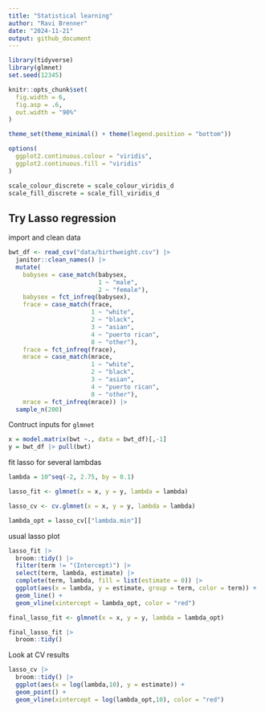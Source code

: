 ```yaml
---
title: "Statistical learning"
author: "Ravi Brenner"
date: "2024-11-21"
output: github_document
---
```


```r
library(tidyverse)
library(glmnet)
set.seed(12345)

knitr::opts_chunk$set(
  fig.width = 6,
  fig.asp = .6,
  out.width = "90%"
)

theme_set(theme_minimal() + theme(legend.position = "bottom"))

options(
  ggplot2.continuous.colour = "viridis",
  ggplot2.continuous.fill = "viridis"
)

scale_colour_discrete = scale_colour_viridis_d
scale_fill_discrete = scale_fill_viridis_d
```

## Try Lasso regression

import and clean data
```r
bwt_df <- read_csv("data/birthweight.csv") |> 
  janitor::clean_names() |>
  mutate(
    babysex = case_match(babysex,
                         1 ~ "male",
                         2 ~ "female"),
    babysex = fct_infreq(babysex),
    frace = case_match(frace,
                       1 ~ "white",
                       2 ~ "black", 
                       3 ~ "asian",
                       4 ~ "puerto rican",
                       8 ~ "other"),
    frace = fct_infreq(frace),
    mrace = case_match(mrace,
                       1 ~ "white",
                       2 ~ "black",
                       3 ~ "asian", 
                       4 ~ "puerto rican",
                       8 ~ "other"),
    mrace = fct_infreq(mrace)) |> 
  sample_n(200)
```

Contruct inputs for `glmnet`
```r
x = model.matrix(bwt ~., data = bwt_df)[,-1]
y = bwt_df |> pull(bwt)
```

fit lasso for several lambdas
```r
lambda = 10^seq(-2, 2.75, by = 0.1)

lasso_fit <- glmnet(x = x, y = y, lambda = lambda)

lasso_cv <- cv.glmnet(x = x, y = y, lambda = lambda)

lambda_opt = lasso_cv[["lambda.min"]]
```

usual lasso plot

```r
lasso_fit |>
  broom::tidy() |>
  filter(term != "(Intercept)") |>
  select(term, lambda, estimate) |>
  complete(term, lambda, fill = list(estimate = 0)) |>
  ggplot(aes(x = lambda, y = estimate, group = term, color = term)) + 
  geom_line() +
  geom_vline(xintercept = lambda_opt, color = "red")
```

```r
final_lasso_fit <- glmnet(x = x, y = y, lambda = lambda_opt)

final_lasso_fit |>
  broom::tidy()
```

Look at CV results
```r
lasso_cv |>
  broom::tidy() |>
  ggplot(aes(x = log(lambda,10), y = estimate)) +
  geom_point() +
  geom_vline(xintercept = log(lambda_opt,10), color = "red")
```

